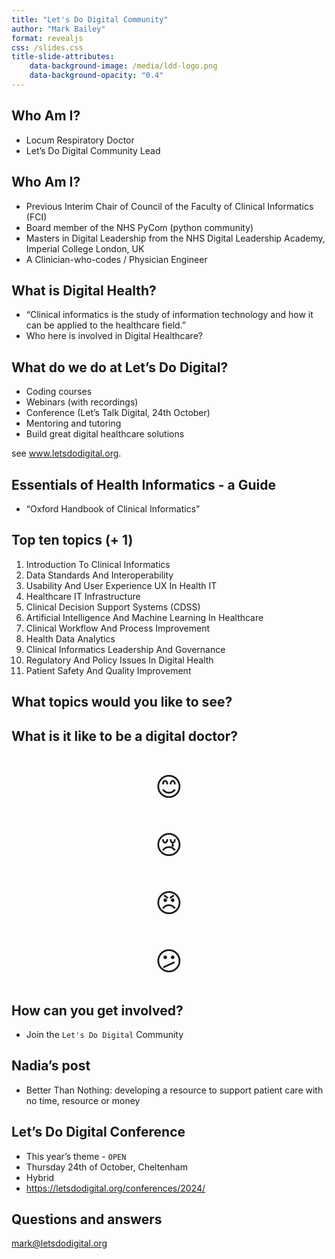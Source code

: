 ```yaml
---
title: "Let's Do Digital Community"
author: "Mark Bailey"
format: revealjs
css: /slides.css
title-slide-attributes:
    data-background-image: /media/ldd-logo.png
    data-background-opacity: "0.4"
---
```


## Who Am I? {background-image="/media/man-on-beach.jpg" background-opacity="0.2"}

* Locum Respiratory Doctor
* Let's Do Digital Community Lead


## Who Am I? {background-image="/media/man-on-beach.jpg" background-opacity="0.2"}

* Previous Interim Chair of Council of the Faculty of Clinical Informatics (FCI)
* Board member of the NHS PyCom (python community)
* Masters in Digital Leadership from the NHS Digital Leadership Academy, Imperial College London, UK
* A Clinician-who-codes / Physician Engineer

## What is Digital Health? {background-image="/media/digital-deconstructed.jpg" background-opacity="0.2"}

* "Clinical informatics is the study of information technology and how it can be applied to the healthcare field."
* Who here is involved in Digital Healthcare?


## What do we do at Let's Do Digital? {background-image="/media/scaffolding.jpg" background-opacity="0.2"}

* Coding courses
* Webinars (with recordings)
* Conference (Let's Talk Digital, 24th October)
* Mentoring and tutoring
* Build great digital healthcare solutions

see [www.letsdodigital.org](www.letsdodigital.org).


## Essentials of Health Informatics - a Guide {background-image="/media/book-flicking-pages.jpg" background-opacity="0.2"}

* "Oxford Handbook of Clinical Informatics"


## Top ten topics (+ 1) {.smaller}

1. Introduction To Clinical Informatics
1. Data Standards And Interoperability
1. Usability And User Experience UX In Health IT
1. Healthcare IT Infrastructure
1. Clinical Decision Support Systems (CDSS)
1. Artificial Intelligence And Machine Learning In Healthcare
1. Clinical Workflow And Process Improvement
1. Health Data Analytics
1. Clinical Informatics Leadership And Governance
1. Regulatory And Policy Issues In Digital Health
1. Patient Safety And Quality Improvement

## What topics would you like to see? {background-image="/media/book-flicking-pages.jpg" background-opacity="0.2"}


## What is it like to be a digital doctor? {background-image="/media/doctor-cartoon.png" background-opacity="0.2"}

```{=html}
<div style="text-align: center; font-size: 3em;">
    <p>😊</p>
    <p>😢</p>
    <p>😠</p>
    <p>😕</p>
</div>
```

## How can you get involved? {background-image="/media/queue-up-spiral-stairs.jpg" background-opacity="0.2"}

* Join the `Let's Do Digital` Community


## Nadia's post {background-image="/media/dinner-party-with-drinks.jpg" background-opacity="0.4"}

* Better Than Nothing: developing a resource to support patient care with no time, resource or money


## Let's Do Digital Conference {background-image="/media/open-sign.jpg" background-opacity="0.2"}

* This year's theme - `OPEN`
* Thursday 24th of October, Cheltenham
* Hybrid
* [https://letsdodigital.org/conferences/2024/](https://letsdodigital.org/conferences/2024/)


## Questions and answers {background-image="/media/question-mark-on-book.jpg" background-opacity="0.5"}

[mark@letsdodigital.org](mailto:mark@letsdodigital.org)



